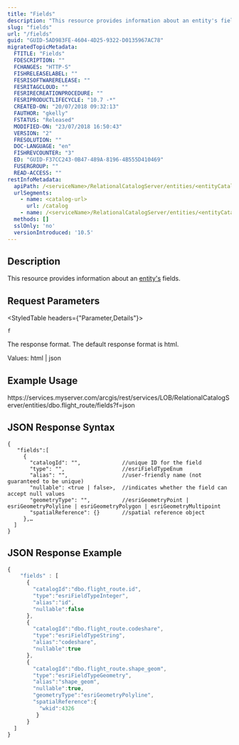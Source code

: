 ```yaml
---
title: "Fields"
description: "This resource provides information about an entity's fields."
slug: "fields"
url: "/fields"
guid: "GUID-5AD983FE-4604-4D25-9322-D0135967AC78"
migratedTopicMetadata:
  FTITLE: "Fields"
  FDESCRIPTION: ""
  FCHANGES: "HTTP-S"
  FISHRELEASELABEL: ""
  FESRISOFTWARERELEASE: ""
  FESRITAGCLOUD: ""
  FESRIRECREATIONPROCEDURE: ""
  FESRIPRODUCTLIFECYCLE: "10.7 -*"
  CREATED-ON: "20/07/2018 09:32:13"
  FAUTHOR: "gkelly"
  FSTATUS: "Released"
  MODIFIED-ON: "23/07/2018 16:50:43"
  VERSION: "2"
  FRESOLUTION: ""
  DOC-LANGUAGE: "en"
  FISHREVCOUNTER: "3"
  ED: "GUID-F37CC243-0B47-489A-8196-4B555D410469"
  FUSERGROUP: ""
  READ-ACCESS: ""
restInfoMetadata:
  apiPath: /<serviceName>/RelationalCatalogServer/entities/<entityCatalogId>/fields
  urlSegments:
    - name: <catalog-url>
      url: /catalog
    - name: /<serviceName>/RelationalCatalogServer/entities/<entityCatalogId>/fields
  methods: []
  sslOnly: 'no'
  versionIntroduced: '10.5'
---
```


## Description

This resource provides information about an [entity's](/entity) fields.

##  Request Parameters 

<StyledTable headers={"Parameter,Details"}>

<StyledTableRow>

<StyledTableCell cellStyle="markdown">

`f` 

</StyledTableCell>

<StyledTableCell cellStyle="markdown">

The response format. The default response format is html.

Values: html | json

</StyledTableCell>

</StyledTableRow>

</StyledTable>

## Example Usage

https&#x3A;//services.myserver.com/arcgis/rest/services/LOB/RelationalCatalogServer/entities/dbo.flight_route/fields?f=json

## JSON Response Syntax

```other
{
   "fields":[
     {
       "catalogId": "",             //unique ID for the field
       "type": "",                  //esriFieldTypeEnum
       "alias": "",                 //user-friendly name (not guaranteed to be unique)
       "nullable": <true | false>,  //indicates whether the field can accept null values
       "geometryType": "",          //esriGeometryPoint | esriGeometryPolyline | esriGeometryPolygon | esriGeometryMultipoint
       "spatialReference": {}       //spatial reference object
     },…
  ]
}
```

 

## JSON Response Example

```javascript
{
    "fields" : [
      {
        "catalogId":"dbo.flight_route.id",
        "type":"esriFieldTypeInteger",
        "alias":"id",
        "nullable":false
      },
      {  
        "catalogId":"dbo.flight_route.codeshare",
        "type":"esriFieldTypeString",
        "alias":"codeshare",
        "nullable":true
      },
      {
        "catalogId":"dbo.flight_route.shape_geom",
        "type":"esriFieldTypeGeometry",
        "alias":"shape_geom",
        "nullable":true,
        "geometryType":"esriGeometryPolyline",
        "spatialReference":{
          "wkid":4326
         }
      }
  ]
}
```

 
